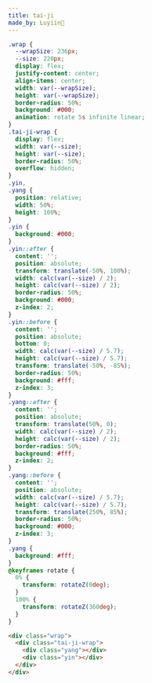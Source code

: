 ```yaml
---
title: tai-ji
made_by: Luyiin🖤
---
```


```css
.wrap {
  --wrapSize: 236px;
  --size: 220px;
  display: flex;
  justify-content: center;
  align-items: center;
  width: var(--wrapSize);
  height: var(--wrapSize);
  border-radius: 50%;
  background: #000;
  animation: rotate 5s infinite linear;
}
.tai-ji-wrap {
  display: flex;
  width: var(--size);
  height: var(--size);
  border-radius: 50%;
  overflow: hidden;
}
.yin,
.yang {
  position: relative;
  width: 50%;
  height: 100%;
}
.yin {
  background: #000;
}
.yin::after {
  content: '';
  position: absolute;
  transform: translate(-50%, 100%);
  width: calc(var(--size) / 2);
  height: calc(var(--size) / 2);
  border-radius: 50%;
  background: #000;
  z-index: 2;
}
.yin::before {
  content: '';
  position: absolute;
  bottom: 0;
  width: calc(var(--size) / 5.7);
  height: calc(var(--size) / 5.7);
  transform: translate(-50%, -85%);
  border-radius: 50%;
  background: #fff;
  z-index: 3;
}
.yang::after {
  content: '';
  position: absolute;
  transform: translate(50%, 0);
  width: calc(var(--size) / 2);
  height: calc(var(--size) / 2);
  border-radius: 50%;
  background: #fff;
  z-index: 2;
}
.yang::before {
  content: '';
  position: absolute;
  width: calc(var(--size) / 5.7);
  height: calc(var(--size) / 5.7);
  transform: translate(250%, 85%);
  border-radius: 50%;
  background: #000;
  z-index: 3;
}
.yang {
  background: #fff;
}
@keyframes rotate {
  0% {
    transform: rotateZ(0deg);
  }
  100% {
    transform: rotateZ(360deg);
  }
}
```

```html
<div class="wrap">
  <div class="tai-ji-wrap">
    <div class="yang"></div>
    <div class="yin"></div>
  </div>
</div>
```
